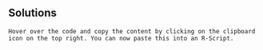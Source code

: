 
## Solutions

```block2
Hover over the code and copy the content by clicking on the clipboard icon on the top right. You can now paste this into an R-Script.
```


```r
```

